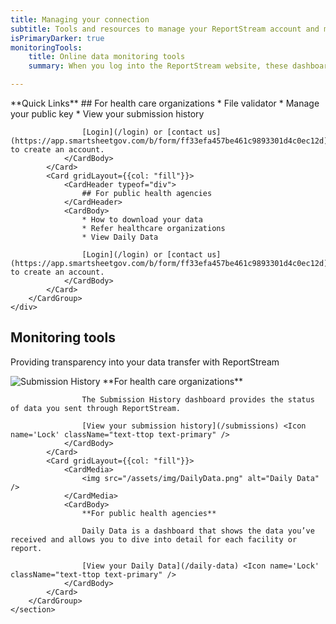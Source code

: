 ```yaml
---
title: Managing your connection
subtitle: Tools and resources to manage your ReportStream account and monitor your data
isPrimaryDarker: true
monitoringTools:
    title: Online data monitoring tools
    summary: When you log into the ReportStream website, these dashboards show what data you sent or received.

---
```


<div className="bg-primary-lighter">
    <div className="grid-container padding-y-9">
        **Quick Links**
        <CardGroup>
            <Card gridLayout={{col: "fill"}}>
                <CardHeader typeof="div">
                    ## For health care organizations
                </CardHeader>
                <CardBody>
                    * File validator
                    * Manage your public key
                    * View your submission history

                    [Login](/login) or [contact us](https://app.smartsheetgov.com/b/form/ff33efa457be461c9893301d4c0ec12d) to create an account.
                </CardBody>
            </Card>
            <Card gridLayout={{col: "fill"}}>
                <CardHeader typeof="div">
                    ## For public health agencies
                </CardHeader>
                <CardBody>
                    * How to download your data
                    * Refer healthcare organizations
                    * View Daily Data

                    [Login](/login) or [contact us](https://app.smartsheetgov.com/b/form/ff33efa457be461c9893301d4c0ec12d) to create an account.
                </CardBody>
            </Card>
        </CardGroup>
    </div>
</div>
<div className="grid-container">
    <section className="usa-section padding-top-9 padding-bottom-0">
        <h2 className="font-sans-xl margin-top-0">Monitoring tools</h2>
        <p className="usa-intro margin-top-4">Providing transparency into your data transfer with ReportStream </p>
        <Tile item={frontmatter.monitoringTools}></Tile>
        <CardGroup>
            <Card gridLayout={{col: "fill"}}>
                <CardMedia>
                    <img src="/assets/img/SubmissionHistory.png" alt="Submission History" />
                </CardMedia>
                <CardBody>
                    **For health care organizations**

                    The Submission History dashboard provides the status of data you sent through ReportStream.

                    [View your submission history](/submissions) <Icon name='Lock' className="text-ttop text-primary" />
                </CardBody>
            </Card>
            <Card gridLayout={{col: "fill"}}>
                <CardMedia>
                    <img src="/assets/img/DailyData.png" alt="Daily Data" />
                </CardMedia>
                <CardBody>
                    **For public health agencies**

                    Daily Data is a dashboard that shows the data you’ve received and allows you to dive into detail for each facility or report.

                    [View your Daily Data](/daily-data) <Icon name='Lock' className="text-ttop text-primary" />
                </CardBody>
            </Card>
        </CardGroup>
    </section>
</div>